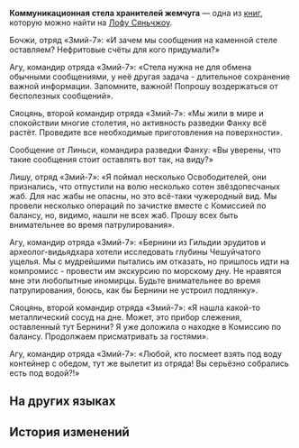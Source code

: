 {{Книга Инфобокс
|id           = 229
|Название     = Коммуникационная стела хранителей жемчуга
|Изображение  = Item The Xianzhou Luofu Readable 4.png
|Мир          = Лофу Сяньчжоу
|Томов        = 1
|Автор        = <!--нужно добавить-->
|Описание     = Хранители жемчуга призваны оберегать яйца видьядхара в древнем море. Именно они оставили после себя этот монолит.
|Том1         = {{tx}}
|Источник1    = {{tx|Отсутствует источник}}
|Персонажи    = 
|Фракции      = 
}}
'''Коммуникационная стела хранителей жемчуга''' — одна из [[Книги|книг]], которую можно найти на [[Лофу Сяньчжоу]].
<!--
==Получение==
<gallery>
Книга НАЗВАНИЕ.png|НАЗВАНИЕ
Локация НАЗВАНИЕ.png|Расположение на карте. Ближайший пространственный якорь «[[НАЗВАНИЕ]]»
</gallery>
-->
{{Размер|36|Данный монумент возведён на самом дне Лунных глубин. Хранители жемчуга пользуются стелой для передачи сообщений, когда находятся под водой. Использование посторонними людьми строго запрещено.}}

Бочжи, отряд «Змий-7»: «И зачем мы сообщения на каменной стеле оставляем? Нефритовые счёты для кого придумали?»

Агу, командир отряда «Змий-7»: «Стела нужна не для обмена обычными сообщениями, у неё другая задача - длительное сохранение важной информации. Запомните, важной! Попрошу воздержаться от бесполезных сообщений».

Сяоцянь, второй командир отряда «Змий-7»: «Мы жили в мире и спокойствии многие столетия, но активность разведки Фанху всё растёт. Проведите все необходимые приготовления на поверхности».

Сообщение от Линьси, командира разведки Фанху: «Вы уверены, что такие сообщения стоит оставлять вот так, на виду?»

Лишу, отряд «Змий-7»: «Я поймал несколько Освободителей, они признались, что отпустили на волю несколько сотен звёздопесчаных жаб. Для нас жабы не опасны, но это всё-таки чужеродный вид. Мы провели несколько операций по зачистке вместе с Комиссией по балансу, но, видимо, нашли не всех жаб. Прошу всех быть внимательнее во время патрулирования».

Агу, командир отряда «Змий-7»: «Бернини из Гильдии эрудитов и археолог-видьядхара хотели исследовать глубины Чешуйчатого ущелья. Мы с мудрейшими пытались им отказать, но пришлось идти на компромисс - провести им экскурсию по морскому дну. Не нравятся мне эти любопытные иномирцы. Будьте внимательнее во время патрулирования, боюсь, как бы Бернини не устроил подлянку».

Сяоцянь, второй командир отряда «Змий-7»: «Я нашла какой-то металлический сосуд на дне. Может, это прибор слежения, оставленный тут Бернини? Я уже доложила о находке в Комиссию по балансу. Продолжаем присматривать за гостями».

Агу, командир отряда «Змий-7»: «Любой, кто посмеет взять под воду контейнер с обедом, тут же вылетит из отряда! Вы серьёзно собрались есть под водой?!»

==На других языках==
{{На других языках
|en   = The Pearlkeeper's Communication Stele
|zhs  = 护珠人通信碑
|zht  = 護珠人通信碑
|ja   = 珠守り人の通信石碑
|ko   = 진주 지킴이 통신 비석
|es   = Monumento a la comunicación del guardián de las perlas
|fr   = Stèle de communication de Gardien des perles
|ru   = Коммуникационная стела хранителей жемчуга
|th   = จารึกสื่อสารของผู้พิทักษ์ไข่มุก
|vi   = Tấm Bia Liên Lạc Người Bảo Vệ Ngọc
|de   = Stele zur Kommunikation der Perlenwächter
|id   = Monumen Komunikasi Pelindung Mutiara
|pt   = Estela de Comunicação do Guarda-Pérolas
}}

==История изменений==
{{История изменений|2.7}}
